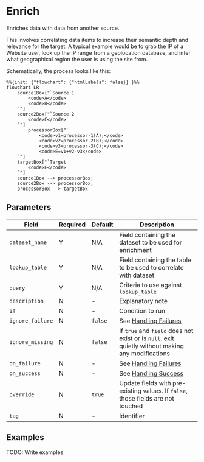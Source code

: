 # Enrich

<Synopsis>
Enriches data with data from another source.
</Synopsis>

This involves correlating data items to increase their semantic depth and relevance for the target. A typical example would be to grab the IP of a Website user, look up the IP range from a geolocation database, and infer what geographical region the user is using the site from.

Schematically, the process looks like this:

```mermaid
%%{init: {"flowchart": {"htmlLabels": false}} }%%
flowchart LR
	source1Box["`Source 1
		<code>A</code>
		<code>B</code>
	`"]
	source2Box["`Source 2
		<code>C</code>
	`"]
    	processorBox["`
			<code>v1=processor-1(A);</code>
			<code>v2=processor-2(B);</code>
			<code>v3=processor-3(C);</code>
			<code>E=v1+v2-v3</code>
	`"]
	targetBox["`Target
		<code>E</code>
	`"]
	source1Box --> processorBox;
	source2Box --> processorBox;
	processorBox --> targetBox
```

## Parameters

|Field|Required|Default|Description|
|---|---|---|---|
|`dataset_name`|Y|N/A|Field containing the dataset to be used for enrichment|
|`lookup_table`|Y|N/A|Field containing the table to be used to correlate with dataset|
|`query`|Y|N/A|Criteria to use against `lookup_table`|
|`description`|N|-|Explanatory note|
|`if`|N|-|Condition to run|
|`ignore_failure`|N|`false`|See [Handling Failures](../handling-failures.mdx)|
|`ignore_missing`|N|`false`|If `true` and `field` does not exist or is `null`, exit quietly without making any modifications|
|`on_failure`|N|-|See [Handling Failures](../handling-failures.mdx)|
|`on_success`|N|-|See [Handling Success](../handling-success.mdx)|
|`override`|N|`true`|Update fields with pre-existing values. If `false`, those fields are not touched|
|`tag`|N|-|Identifier|

## Examples

TODO: Write examples
